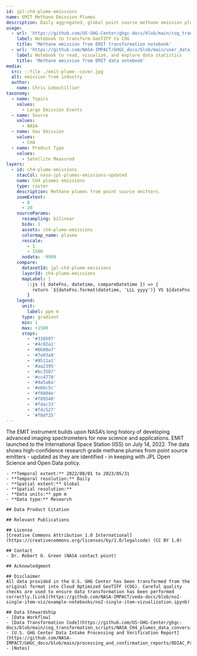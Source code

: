 ```yaml
---
id: jpl-ch4-plume-emissions
name: EMIT Methane Emission Plumes
description: Daily aggregated, global point source methane emission plume estimates from the EMIT instrument on the International Space Station (ISS)
usage:
  - url: 'https://github.com/US-GHG-Center/ghgc-docs/blob/main/cog_transformation_scripts/NASA_CH4_plumes_data_conversion.py'
    label: Notebook to transform GeoTIFF to COG
    title: 'Methane emission from EMIT transformation notebook'
  - url: 'https://github.com/NASA-IMPACT/GHGC_docs/blob/main/user_data_notebooks/methane_plumes_emit.ipynb'
    label: Notebook to read, visualize, and explore data statistics
    title: 'Methane emission from EMIT data notebook'
media:
  src: ::file ./emit-plume--cover.jpg
  alt: emission from industry
  author:
    name: Chris Leboutillier
taxonomy:
  - name: Topics
    values:
      - Large Emission Events
  - name: Source
    values:
      - NASA
  - name: Gas Emission
    values:
      - CH4
  - name: Product Type
    values:
      - Satellite Measured
layers:
  - id: ch4-plume-emissions
    stacCol: nasa-jpl-plumes-emissions-updated
    name: CH4 plumes emissions
    type: raster
    description: Methane plumes from point source emitters.
    zoomExtent:
      - 8
      - 20
    sourceParams:
      resampling: bilinear
      bidx: 1
      assets: ch4-plume-emissions
      colormap_name: plasma
      rescale:
        - 1
        - 1500
      nodata: -9999
    compare:
      datasetId: jpl-ch4-plume-emissions
      layerId: ch4-plume-emissions
      mapLabel: |
        ::js ({ dateFns, datetime, compareDatetime }) => {
          return `${dateFns.format(datetime, 'LLL yyyy')} VS ${dateFns.format(compareDatetime, 'LLL yyyy')}`;
        }
    legend:
      unit: 
        label: ppm m
      type: gradient
      min: 1
      max: +1500
      stops:
        - '#310597'
        - '#4c02a1'
        - '#6600a7'
        - '#7e03a8'
        - '#9511a1'
        - '#aa2395'
        - '#bc3587'
        - '#cc4778'
        - '#da5a6a'
        - '#e66c5c'
        - '#f0804e'
        - '#f89540'
        - '#fdac33'
        - '#fdc527'
        - '#f8df25'
---
```


<Block>
  <Prose>
    The EMIT instrument builds upon NASA’s long history of developing advanced imaging spectrometers for new science and applications. EMIT launched to the International Space Station (ISS) on July 14, 2022.
    The data shows high-confidence research grade methane plumes from point source emitters - updated as they are identified - in keeping with JPL Open Science and Open Data policy.

    - **Temporal extent:** 2022/08/01 to 2023/05/31  
    - **Temporal resolution:** Daily    
    - **Spatial extent:** Global    
    - **Spatial resolution:**    
    - **Data units:** ppm m   
    - **Data type:** Research

    ## Data Product Citation
  
    ## Relevant Publications
      
    ## License
    [Creative Commons Attribution 1.0 International](https://creativecommons.org/licenses/by/1.0/legalcode) (CC BY 1.0) 
    
    ## Contact
    - Dr. Robert O. Green (NASA contact point)

    ## Acknowledgment
    
    ## Disclaimer
    All data provided in the U.S. GHG Center has been transformed from the original format into Cloud Optimized GeoTIFF (COG). Careful quality checks are used to ensure data transformation has been performed correctly.[Link](https://github.com/NASA-IMPACT/veda-docs/blob/no2-single-item-viz/example-notebooks/no2-single-item-vizualization.ipynb)
    
    ## Data Stewardship
    - [Data Workflow]
    - [Data Transformation Code](https://github.com/US-GHG-Center/ghgc-docs/blob/main/cog_transformation_scripts/NASA_CH4_plumes_data_conversion.py)
    - [U.S. GHG Center Data Intake Processing and Verification Report](https://github.com/NASA-IMPACT/GHGC_docs/blob/main/processing_and_confirmation_reports/ODIAC_Processing%20and%20Confirmation%20Report%20.pdf)
    - [Notes]

  </Prose>
</Block>
